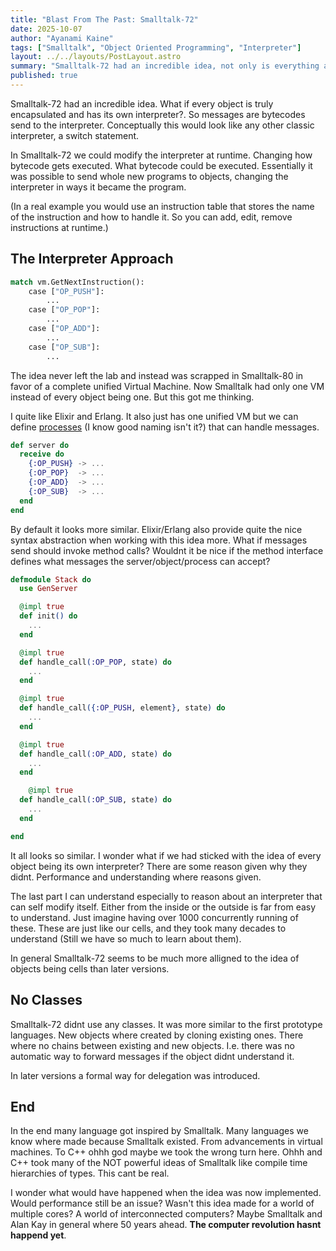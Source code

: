 ```yaml
---
title: "Blast From The Past: Smalltalk-72"
date: 2025-10-07
author: "Ayanami Kaine"
tags: ["Smalltalk", "Object Oriented Programming", "Interpreter"]
layout: ../../layouts/PostLayout.astro
summary: "Smalltalk-72 had an incredible idea, not only is everything an object but every object is a self contained interpreter."
published: true
---
```


Smalltalk-72 had an incredible idea. What if every object is truly encapsulated and has its own interpreter?. So messages are bytecodes send to the interpreter. Conceptually this would look like any other classic interpreter, a switch statement.

In Smalltalk-72 we could modify the interpreter at runtime. Changing how bytecode gets executed. What bytecode could be executed. Essentially it was possible to send whole new programs to objects, changing the interpreter in ways it became the program.

(In a real example you would use an instruction table that stores the name of the instruction and how to handle it. So you can add, edit, remove instructions at runtime.)

## The Interpreter Approach

```python
match vm.GetNextInstruction():
    case ["OP_PUSH"]:
        ...
    case ["OP_POP"]:
        ...
    case ["OP_ADD"]:
        ...
    case ["OP_SUB"]:
        ...
```

The idea never left the lab and instead was scrapped in Smalltalk-80 in favor of a complete unified Virtual Machine. Now Smalltalk had only one VM instead of every object being one. But this got me thinking.

I quite like Elixir and Erlang. It also just has one unified VM but we can define [processes](https://hexdocs.pm/elixir/Process.html) (I know good naming isn't it?) that can handle messages.

```elixir
def server do
  receive do
    {:OP_PUSH} -> ...
    {:OP_POP}  -> ...
    {:OP_ADD}  -> ...
    {:OP_SUB}  -> ...
  end
end
```

By default it looks more similar. Elixir/Erlang also provide quite the nice syntax abstraction when working with this idea more. What if messages send should invoke method calls? Wouldnt it be nice if the method interface defines what messages the server/object/process can accept?

```elixir
defmodule Stack do
  use GenServer

  @impl true
  def init() do
    ...
  end

  @impl true
  def handle_call(:OP_POP, state) do
    ...
  end

  @impl true
  def handle_call({:OP_PUSH, element}, state) do
    ...
  end

  @impl true
  def handle_call(:OP_ADD, state) do
    ...
  end

    @impl true
  def handle_call(:OP_SUB, state) do
    ...
  end

end
```

It all looks so similar. I wonder what if we had sticked with the idea of every object being its own interpreter? There are some reason given why they didnt. Performance and understanding where reasons given.

The last part I can understand especially to reason about an interpreter that can self modify itself. Either from the inside or the outside is far from easy to understand. Just imagine having over 1000 concurrently running of these. These are just like our cells, and they took many decades to understand (Still we have so much to learn about them).

In general Smalltalk-72 seems to be much more alligned to the idea of objects being cells than later versions.

## No Classes

Smalltalk-72 didnt use any classes. It was more similar to the first prototype languages. New objects where created by cloning existing ones. There where no chains between existing and new objects. I.e. there was no automatic way to forward messages if the object didnt understand it.

In later versions a formal way for delegation was introduced. 

## End

In the end many language got inspired by Smalltalk. Many languages we know where made because Smalltalk existed. From advancements in virtual machines. To C++ ohhh god maybe we took the wrong turn here. Ohhh and C++ took many of the NOT powerful ideas of Smalltalk like compile time hierarchies of types. This cant be real.

I wonder what would have happened when the idea was now implemented. Would performance still be an issue? Wasn't this idea made for a world of multiple cores? A world of interconnected computers? Maybe Smalltalk and Alan Kay in general where 50 years ahead. **The computer revolution hasnt happend yet**.
